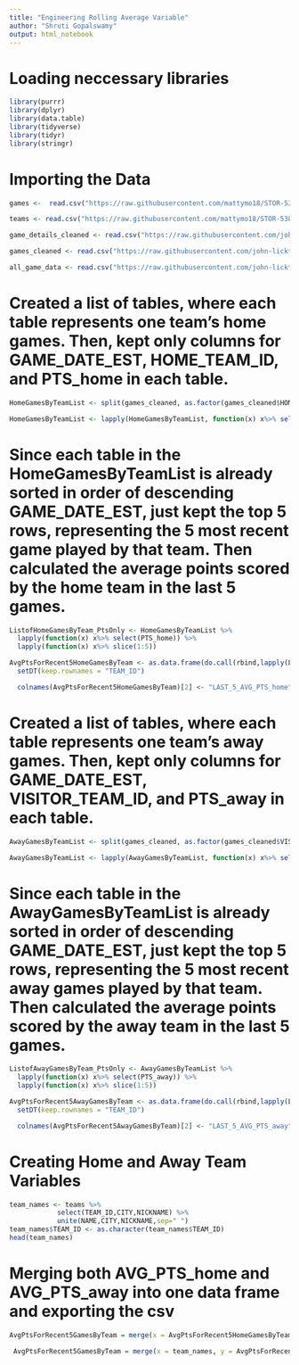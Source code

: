 ```yaml
---
title: "Engineering Rolling Average Variable"
author: "Shruti Gopalswamy"
output: html_notebook
---
```


# Loading neccessary libraries
```r
library(purrr)
library(dplyr)
library(data.table)
library(tidyverse)
library(tidyr)
library(stringr)
```

# Importing the Data
```r
games <-  read.csv("https://raw.githubusercontent.com/mattymo18/STOR-538-Project2-2021/master/Source-Data/games.csv")

teams <- read.csv("https://raw.githubusercontent.com/mattymo18/STOR-538-Project2-2021/master/Source-Data/teams.csv")

game_details_cleaned <- read.csv("https://raw.githubusercontent.com/john-lickteig/playoff2/master/game_details_cleaned.csv")

games_cleaned <- read.csv("https://raw.githubusercontent.com/john-lickteig/playoff2/master/games_cleaned.csv")

all_game_data <- read.csv("https://raw.githubusercontent.com/john-lickteig/playoff2/master/all_game_data.csv")
```


# Created a list of tables, where each table represents one team's home games. Then, kept only columns for GAME_DATE_EST, HOME_TEAM_ID, and PTS_home in each table. 
```r
HomeGamesByTeamList <- split(games_cleaned, as.factor(games_cleaned$HOME_TEAM_ID))

HomeGamesByTeamList <- lapply(HomeGamesByTeamList, function(x) x%>% select(GAME_DATE_EST, HOME_TEAM_ID, PTS_home))
```

# Since each table in the HomeGamesByTeamList is already sorted in order of descending GAME_DATE_EST, just kept the top 5 rows, representing the 5 most recent game played by that team. Then calculated the average points scored by the home team in the last 5 games.
```r
ListofHomeGamesByTeam_PtsOnly <- HomeGamesByTeamList %>%
  lapply(function(x) x%>% select(PTS_home)) %>% 
  lapply(function(x) x%>% slice(1:5)) 

AvgPtsForRecent5HomeGamesByTeam <- as.data.frame(do.call(rbind,lapply(ListofHomeGamesByTeam_PtsOnly, function(x) { colSums(x) / 5 }))) %>%
  setDT(keep.rownames = "TEAM_ID")

  colnames(AvgPtsForRecent5HomeGamesByTeam)[2] <- "LAST_5_AVG_PTS_home"
```



# Created a list of tables, where each table represents one team's away games. Then, kept only columns for GAME_DATE_EST, VISITOR_TEAM_ID, and PTS_away in each table. 
```r
AwayGamesByTeamList <- split(games_cleaned, as.factor(games_cleaned$VISITOR_TEAM_ID))

AwayGamesByTeamList <- lapply(AwayGamesByTeamList, function(x) x%>% select(GAME_DATE_EST, VISITOR_TEAM_ID, PTS_away))
```

# Since each table in the AwayGamesByTeamList is already sorted in order of descending GAME_DATE_EST, just kept the top 5 rows, representing the 5 most recent away games played by that team. Then calculated the average points scored by the away team in the last 5 games.

```r
ListofAwayGamesByTeam_PtsOnly <- AwayGamesByTeamList %>%
  lapply(function(x) x%>% select(PTS_away)) %>% 
  lapply(function(x) x%>% slice(1:5)) 

AvgPtsForRecent5AwayGamesByTeam <- as.data.frame(do.call(rbind,lapply(ListofAwayGamesByTeam_PtsOnly, function(x) { colSums(x) / 5 }))) %>%
  setDT(keep.rownames = "TEAM_ID")

  colnames(AvgPtsForRecent5AwayGamesByTeam)[2] <- "LAST_5_AVG_PTS_away"
```


# Creating Home and Away Team Variables
```r
team_names <- teams %>%
            select(TEAM_ID,CITY,NICKNAME) %>%
            unite(NAME,CITY,NICKNAME,sep=" ")
team_names$TEAM_ID <- as.character(team_names$TEAM_ID)
head(team_names)
```

# Merging both AVG_PTS_home and AVG_PTS_away into one data frame and exporting the csv
```r
AvgPtsForRecent5GamesByTeam = merge(x = AvgPtsForRecent5HomeGamesByTeam, y = AvgPtsForRecent5AwayGamesByTeam, by = "TEAM_ID", all.x = TRUE)

 AvgPtsForRecent5GamesByTeam = merge(x = team_names, y = AvgPtsForRecent5GamesByTeam, by = "TEAM_ID", all.x = TRUE) 
```



